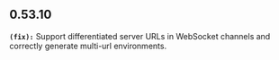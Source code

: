 ## 0.53.10
**`(fix):`** Support differentiated server URLs in WebSocket channels and correctly generate multi-url environments.


